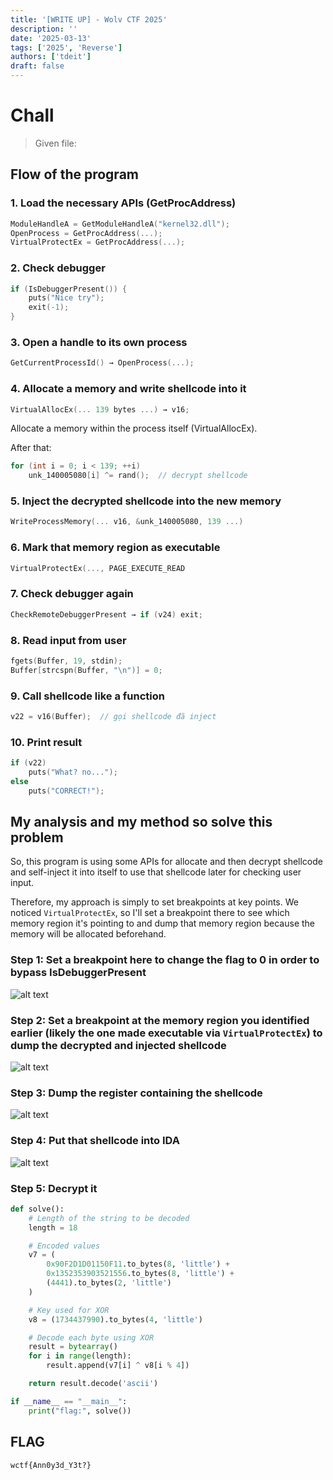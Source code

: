 ```yaml
---
title: '[WRITE UP] - Wolv CTF 2025'
description: ''
date: '2025-03-13'
tags: ['2025', 'Reverse']
authors: ['tdeit']
draft: false
---
```

# Chall

> Given file:
> 

## Flow of the program

### 1. Load the necessary APIs (GetProcAddress)

```c
ModuleHandleA = GetModuleHandleA("kernel32.dll");
OpenProcess = GetProcAddress(...);
VirtualProtectEx = GetProcAddress(...);
```

### **2. Check debugger**

```c
if (IsDebuggerPresent()) {
    puts("Nice try");
    exit(-1);
}
```

### 3. Open a handle to its own process

```c
GetCurrentProcessId() → OpenProcess(...);
```

### 4. Allocate a memory and write shellcode into it

```c
VirtualAllocEx(... 139 bytes ...) → v16;
```

Allocate a memory within the process itself (VirtualAllocEx).

After that:

```c
for (int i = 0; i < 139; ++i)
    unk_140005080[i] ^= rand();  // decrypt shellcode
```

### 5. Inject the decrypted shellcode into the new memory

```c
WriteProcessMemory(... v16, &unk_140005080, 139 ...)
```

### 6. Mark that memory region as executable

```c
VirtualProtectEx(..., PAGE_EXECUTE_READ
```

### 7. Check debugger again

```c
CheckRemoteDebuggerPresent → if (v24) exit;
```

### 8. Read input from **user**

```c
fgets(Buffer, 19, stdin);
Buffer[strcspn(Buffer, "\n")] = 0;
```

### 9.  Call shellcode like a function

```c
v22 = v16(Buffer);  // gọi shellcode đã inject
```

### 10. Print result

```c
if (v22)
    puts("What? no...");
else
    puts("CORRECT!");
```

## My analysis and my method so solve this problem

So, this program is using some APIs for allocate and then decrypt shellcode and self-inject it into itself to use that shellcode later for checking user input.

Therefore, my approach is simply to set breakpoints at key points. We noticed `VirtualProtectEx`, so I'll set a breakpoint there to see which memory region it's pointing to and dump that memory region because the memory will be allocated beforehand.

### Step 1: Set a breakpoint here to change the flag to 0 in order to bypass IsDebuggerPresent

![alt text](/blog/img/Wolv-2025/image.png)

### Step 2: Set a breakpoint at the memory region you identified earlier (likely the one made executable via `VirtualProtectEx`) to dump the decrypted and injected shellcode

![alt text](/blog/img/Wolv-2025/image-1.png)


### Step 3:  Dump the register containing the shellcode

![alt text](/blog/img/Wolv-2025/image-2.png)

### Step 4: Put that shellcode into IDA

![alt text](/blog/img/Wolv-2025/image-3.png)

### Step 5: Decrypt it

```python
def solve():
    # Length of the string to be decoded
    length = 18

    # Encoded values
    v7 = (
        0x90F2D1D01150F11.to_bytes(8, 'little') +
        0x1352353903521556.to_bytes(8, 'little') +
        (4441).to_bytes(2, 'little')
    )

    # Key used for XOR
    v8 = (1734437990).to_bytes(4, 'little')  

    # Decode each byte using XOR
    result = bytearray()
    for i in range(length):
        result.append(v7[i] ^ v8[i % 4])

    return result.decode('ascii')

if __name__ == "__main__":
    print("flag:", solve())

```

## FLAG

`wctf{Ann0y3d_Y3t?}`